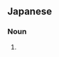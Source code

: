 ==Japanese==
{{ja-kanjitab|廐|舎}}

===Noun===
{{ja-noun|きゅうしゃ}}

# {{alternative form of|厩舎|lang=ja}}